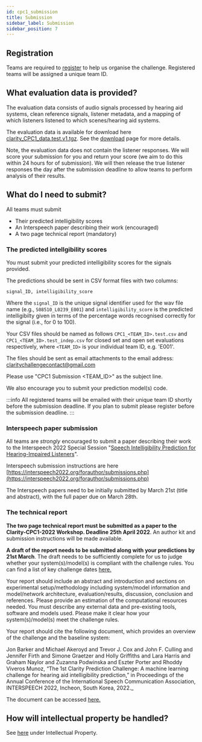 ```yaml
---
id: cpc1_submission
title: Submission
sidebar_label: Submission
sidebar_position: 7
---
```


## Registration

Teams are required to [register](./cpc1_registration) to help us organise the challenge. Registered teams will be assigned a unique team ID.

## What evaluation data is provided?

The evaluation data consists of audio signals processed by hearing aid systems, clean reference signals, listener metadata, and a mapping of which listeners listened to which scenes/hearing aid systems.

The evaluation data is available for download here [clarity_CPC1_data.test.v1.tgz](https://mab.to/R6H84YNf74p5U). See the [download](cpc1_download) page for more details.

Note, the evaluation data does not contain the listener responses. We will score your submission for you and return your score (we aim to do this within 24 hours for of submission). We will then release the true listener responses the day after the submission deadline to allow teams to perform analysis of their results.

## What do I need to submit?

All teams must submit
- Their predicted intelligibility scores
- An Interspeech paper describing their work (encouraged)
- A two page technical report (mandatory)
### The predicted intellgibility scores

You must submit your predicted intelligibility scores for the signals provided.

The predictions should be sent in CSV format files with two columns:

```csv
signal_ID, intelligibility_score
```

Where the `signal_ID` is the unique signal identifier used for the wav file name (e.g., `S08510_L0239_E001`) and `intelligibility_score` is the predicted intelligibilty given in terms of the percentage words recognised correctly for the signal (i.e., for 0 to 100).

Your CSV files should be named as follows  `CPC1_<TEAM_ID>.test.csv` and `CPC1_<TEAM_ID>.test_indep.csv` for closed set and open set evaluations respectively, where `<TEAM_ID>` is your individual team ID, e.g. 'E001'.

The files should be sent as email attachments to the email address: [claritychallengecontact@gmail.com](mailto:claritychallengecontact@gmail.com)

Please use "CPC1 Submission <TEAM_ID>" as the subject line.

We also encourage you to submit your prediction model(s) code.

:::info
All registered teams will be emailed with their unique team ID shortly before the submission deadline. If you plan to submit please register before the submission deadline.
:::

### Interspeech paper submission

All teams are *strongly* encouraged to submit a paper describing their work to the Interspeech 2022 Special Session "[Speech Intelligibility Prediction for Hearing-Impaired Listeners](https://claritychallenge.github.io/interspeech2022_siphil)".

Interspeech submission instructions are here [https://interspeech2022.org/forauthor/submissions.php](https://interspeech2022.org/forauthor/submissions.php)

The Interspeech papers need to be initially submitted by March 21st (title and abstract), with the full paper due on March 28th.
### The technical report

**The two page technical report must be submitted as a paper to the Clarity-CPC1-2022 Workshop. Deadline 25th April 2022**. An author kit and submission instructions will be made available.

**A draft of the report needs to be submitted along with your predictions by 21st March**. The draft needs to be sufficiently complete for us to judge whether your system(s)/model(s) is compliant with the challenge rules. You can find a list of key challenge dates [here.](./dates)


Your report should include an abstract and introduction and sections on experimental setup/methodology including system/model information and model/network architecture, evaluation/results, discussion, conclusion and references. Please provide an estimation of the computational resources needed. You must describe any external data and pre-existing tools, software and models used. Please make it clear how your system(s)/model(s) meet the challenge rules.

Your report should cite the following document, which provides an overview of the challenge and the baseline system:

Jon Barker and Michael Akeroyd and Trevor J. Cox and John F. Culling and Jennifer Firth and Simone Graetzer and Holly Griffiths and Lara Harris and Graham Naylor and Zuzanna Podwinska and Eszter Porter and Rhoddy Viveros Munoz, “The 1st Clarity Prediction Challenge: A machine learning challenge for hearing aid intelligibility prediction,” in Proceedings of the Annual Conference of the International Speech Communication Association, INTERSPEECH 2022, Incheon, South Korea, 2022._

The document can be accessed [here.](https://drive.google.com/drive/folders/1pfGTqYAivACAgtliLwM58opCNfHcMwBG?usp=sharing)


## How will intellectual property be handled?

See [here](./cpc1_rules#intellectual-property) under Intellectual Property.


